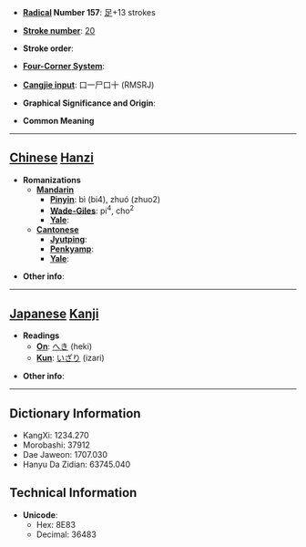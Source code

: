 * '''[[Wiktionary:Chinese radical index| Radical]] Number 157''': [[Wiktionary:Chinese radical index 足|足]]+13 strokes

* '''[[Wiktionary:Chinese total strokes index|Stroke number]]''': [[Wiktionary:Chinese total strokes index 20|20]]

* '''Stroke order''': 

* '''[[Wiktionary:Chinese four corner index|Four-Corner System]]''': 

* '''[[Wiktionary:Chinese Cangjie index|Cangjie input]]''': 口一尸口十 (RMSRJ)

* '''Graphical Significance and Origin''': 

* '''Common Meaning'''

----

== [[Chinese]] [[Hanzi]] ==

* '''Romanizations'''
** '''[[Mandarin]]'''
*** '''[[Pinyin]]''': bì (bi4), zhuó (zhuo2)
*** '''[[Wade-Giles]]''': pi<sup>4</sup>, cho<sup>2</sup>
*** '''[[Yale]]''': 
** '''[[Cantonese]]'''
*** '''[[Jyutping]]''':
*** '''[[Penkyamp]]''': 
*** '''[[Yale]]''': 

* '''Other info''': 

----

== [[Japanese]] [[Kanji]] ==

* '''Readings'''
** '''[[On]]''': [[へき]] (heki)
** '''[[Kun]]''': [[いざり]] (izari)

* '''Other info''':  

----

== Dictionary Information ==

* KangXi: 1234.270
* Morobashi: 37912
* Dae Jaweon: 1707.030
* Hanyu Da Zidian: 63745.040

== Technical Information ==

* '''Unicode''':
** Hex: 8E83
** Decimal: 36483